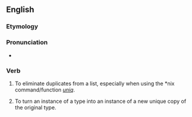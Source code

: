 ==English==

===Etymology===
{{suffix|unique|ify|lang=en}}

===Pronunciation===
* {{audio|en-uk-uniquify.ogg|Audio (UK)|lang=en}}

===Verb===
{{en-verb|uniquifies|uniquifying|uniquified}}

# {{context|rare|slang|computing|lang=en}} To eliminate duplicates from a list, especially when using the *nix command/function ''[[w:uniq|uniq]]''.
# {{context|rare|slang|computing|lang=en}} To turn an instance of a type into an instance of a new unique copy of the original type.